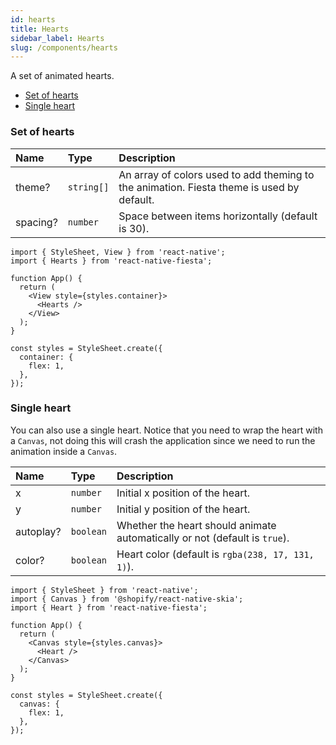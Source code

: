 ```yaml
---
id: hearts
title: Hearts
sidebar_label: Hearts
slug: /components/hearts
---
```


A set of animated hearts.

- [Set of hearts](#set-of-hearts)
- [Single heart](#single-heart)

### Set of hearts

| Name     | Type       | Description                                                                               |
| :------- | :--------- | :---------------------------------------------------------------------------------------- |
| theme?   | `string[]` | An array of colors used to add theming to the animation. Fiesta theme is used by default. |
| spacing? | `number`   | Space between items horizontally (default is 30).                                         |

```tsx
import { StyleSheet, View } from 'react-native';
import { Hearts } from 'react-native-fiesta';

function App() {
  return (
    <View style={styles.container}>
      <Hearts />
    </View>
  );
}

const styles = StyleSheet.create({
  container: {
    flex: 1,
  },
});
```

### Single heart

You can also use a single heart. Notice that you need to wrap the heart with a `Canvas`, not doing this will crash the application since we need to run the animation inside a `Canvas`.

| Name      | Type      | Description                                                                |
| :-------- | :-------- | :------------------------------------------------------------------------- |
| x         | `number`  | Initial x position of the heart.                                           |
| y         | `number`  | Initial y position of the heart.                                           |
| autoplay? | `boolean` | Whether the heart should animate automatically or not (default is `true`). |
| color?    | `boolean` | Heart color (default is `rgba(238, 17, 131, 1)`).                          |

```tsx
import { StyleSheet } from 'react-native';
import { Canvas } from '@shopify/react-native-skia';
import { Heart } from 'react-native-fiesta';

function App() {
  return (
    <Canvas style={styles.canvas}>
      <Heart />
    </Canvas>
  );
}

const styles = StyleSheet.create({
  canvas: {
    flex: 1,
  },
});
```
